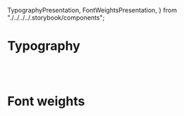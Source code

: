  TypographyPresentation,
  FontWeightsPresentation,
} from "./../../../.storybook/components";

<Meta title="Tokens / Typography" />

# Typography

<TypographyPresentation />

<br />
<br />

# Font weights

<FontWeightsPresentation />
